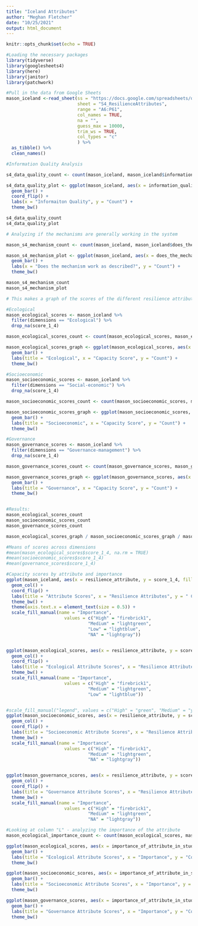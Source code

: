 ```yaml
---
title: "Iceland Attributes"
author: "Meghan Fletcher"
date: "10/25/2021"
output: html_document
---
```


```r
knitr::opts_chunk$set(echo = TRUE)
```

```r
#Loading the necessary packages
library(tidyverse)
library(googlesheets4)
library(here)
library(janitor)
library(patchwork)
```

```r
#Pull in the data from Google Sheets
mason_iceland <-read_sheet(ss = "https://docs.google.com/spreadsheets/d/1M1MXmEQST-vE9TRY6DIpVnGF_6-uG97z5OP_nvPcuhc/edit#gid=1070941345", 
                           sheet = "S4_ResilienceAttributes",
                           range = "A6:P61",
                           col_names = TRUE,
                           na = "",
                           guess_max = 10000,
                           trim_ws = TRUE,
                           col_types = "c"
                           ) %>%
  as_tibble() %>%
  clean_names()
```

```r
#Information Quality Analysis

s4_data_quality_count <- count(mason_iceland, mason_iceland$information_quality)

s4_data_quality_plot <- ggplot(mason_iceland, aes(x = information_quality)) +
  geom_bar() +
  coord_flip() +
  labs(x = "Informaiton Quality", y = "Count") +
  theme_bw()

s4_data_quality_count
s4_data_quality_plot
```

```r
# Analyzing if the mechanisms are generally working in the system

mason_s4_mechanism_count <- count(mason_iceland, mason_iceland$does_the_mechanism_work_as_described_in_this_fishery_system)

mason_s4_mechanism_plot <- ggplot(mason_iceland, aes(x = does_the_mechanism_work_as_described_in_this_fishery_system)) + 
  geom_bar() +
  labs(x = "Does the mechanism work as described?", y = "Count") +
  theme_bw()

mason_s4_mechanism_count
mason_s4_mechanism_plot
```

```r
# This makes a graph of the scores of the different resilience attributes based on dimension

#Ecological
mason_ecological_scores <- mason_iceland %>% 
  filter(dimensions == "Ecological") %>% 
  drop_na(score_1_4)

mason_ecological_scores_count <- count(mason_ecological_scores, mason_ecological_scores$score_1_4)

mason_ecological_scores_graph <- ggplot(mason_ecological_scores, aes(x = score_1_4)) + 
  geom_bar() +
  labs(title = "Ecological", x = "Capacity Score", y = "Count") +
  theme_bw()

#Socioeconomic
mason_socioeconomic_scores <- mason_iceland %>% 
  filter(dimensions == "Social-economic") %>% 
  drop_na(score_1_4)

mason_socioeconomic_scores_count <- count(mason_socioeconomic_scores, mason_socioeconomic_scores$score_1_4)

mason_socioeconomic_scores_graph <- ggplot(mason_socioeconomic_scores, aes(x = score_1_4)) + 
  geom_bar() +
  labs(title = "Socioeconomic", x = "Capacity Score", y = "Count") +
  theme_bw()

#Governance
mason_governance_scores <- mason_iceland %>% 
  filter(dimensions == "Governance-management") %>% 
  drop_na(score_1_4)

mason_governance_scores_count <- count(mason_governance_scores, mason_governance_scores$score_1_4)

mason_governance_scores_graph <- ggplot(mason_governance_scores, aes(x = score_1_4)) + 
  geom_bar() +
  labs(title = "Governance", x = "Capacity Score", y = "Count") +
  theme_bw()


#Results:
mason_ecological_scores_count
mason_socioeconomic_scores_count
mason_governance_scores_count

mason_ecological_scores_graph / mason_socioeconomic_scores_graph / mason_governance_scores_graph

#Means of scores across dimensions
#mean(mason_ecological_scores$score_1_4, na.rm = TRUE)
#mean(socioeconomic_scores$score_1_4)
#mean(governance_scores$score_1_4)

```

```r
#Capacity scores by attribute and importance
ggplot(mason_iceland, aes(x = resilience_attribute, y = score_1_4, fill = importance_of_attribute_in_study_system_high_medium_low)) +
  geom_col() +
  coord_flip() +
  labs(title = "Attribute Scores", x = "Resilience Attributes", y = " Capacity Score (1-4)") +
  theme_bw() +
  theme(axis.text.x = element_text(size = 0.5)) +
  scale_fill_manual(name = "Importance", 
                      values = c("High" = "firebrick1",
                               "Medium" = "lightgreen",
                               "Low" = "lightblue",
                               "NA" = "lightgray"))


ggplot(mason_ecological_scores, aes(x = resilience_attribute, y = score_1_4, fill = importance_of_attribute_in_study_system_high_medium_low)) +
  geom_col() +
  coord_flip() +
  labs(title = "Ecological Attribute Scores", x = "Resilience Attributes", y = "Capacity Score (1-4)") +
  theme_bw() +
  scale_fill_manual(name = "Importance", 
                      values = c("High" = "firebrick1",
                               "Medium" = "lightgreen",
                               "Low" = "lightblue"))


#scale_fill_manual("legend", values = c("High" = "green", "Medium" = "yellow", "Low" = "Red"))
ggplot(mason_socioeconomic_scores, aes(x = resilience_attribute, y = score_1_4, fill = importance_of_attribute_in_study_system_high_medium_low)) +
  geom_col() +
  coord_flip() +
  labs(title = "Socioeconomic Attribute Scores", x = "Resilience Attributes", y = "Capacity Score (1-4)") +
  theme_bw() +
  scale_fill_manual(name = "Importance", 
                      values = c("High" = "firebrick1",
                               "Medium" = "lightgreen",
                               "NA" = "lightgray"))


ggplot(mason_governance_scores, aes(x = resilience_attribute, y = score_1_4, fill = importance_of_attribute_in_study_system_high_medium_low)) +
  geom_col() +
  coord_flip() +
  labs(title = "Governance Attribute Scores", x = "Resilience Attributes", y = "Capacity Score (1-4)") +
  theme_bw() +
  scale_fill_manual(name = "Importance", 
                      values = c("High" = "firebrick1",
                               "Medium" = "lightgreen",
                               "NA" = "lightgray"))
```

```r
#Looking at column "L" - analyzing the importance of the attribute
mason_ecological_importance_count <- count(mason_ecological_scores, mason_ecological_scores$importance_of_attribute_in_study_system_high_medium_low)

ggplot(mason_ecological_scores, aes(x = importance_of_attribute_in_study_system_high_medium_low)) +
  geom_bar() +
  labs(title = "Ecological Attribute Scores", x = "Importance", y = "Count") +
  theme_bw()

ggplot(mason_socioeconomic_scores, aes(x = importance_of_attribute_in_study_system_high_medium_low)) +
  geom_bar() +
  labs(title = "Socioeconomic Attribute Scores", x = "Importance", y = "Count") +
  theme_bw()

ggplot(mason_governance_scores, aes(x = importance_of_attribute_in_study_system_high_medium_low)) +
  geom_bar() +
  labs(title = "Governance Attribute Scores", x = "Importance", y = "Count") +
  theme_bw()
```







